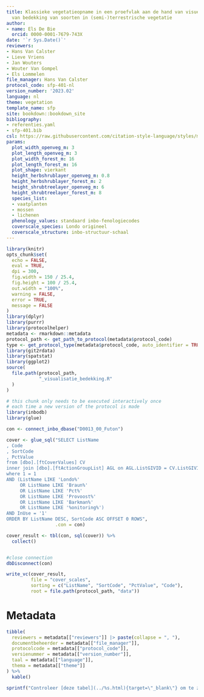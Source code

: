 ```yaml
---
title: Klassieke vegetatieopname in een proefvlak aan de hand van visuele inschattingen
  van bedekking van soorten in (semi-)terrestrische vegetatie
author:
- name: Els De Bie
  orcid: 0000-0001-7679-743X
date: '`r Sys.Date()`'
reviewers:
- Hans Van Calster
- Lieve Vriens
- Jan Wouters
- Wouter Van Gompel
- Els Lommelen
file_manager: Hans Van Calster
protocol_code: sfp-401-nl
version_number: '2023.02'
language: nl
theme: vegetation
template_name: sfp
site: bookdown::bookdown_site
bibliography:
- referenties.yaml
- sfp-401.bib
csl: https://raw.githubusercontent.com/citation-style-language/styles/master/research-institute-for-nature-and-forest.csl
params:
  plot_width_openveg_m: 3
  plot_length_openveg_m: 3
  plot_width_forest_m: 16
  plot_length_forest_m: 16
  plot_shape: vierkant
  height_herbshrublayer_openveg_m: 0.8
  height_herbshrublayer_forest_m: 2
  height_shrubtreelayer_openveg_m: 6
  height_shrubtreelayer_forest_m: 8
  species_list:
  - vaatplanten
  - mossen
  - lichenen
  phenology_values: standaard inbo-fenologiecodes
  coverscale_species: Londo origineel
  coverscale_structure: inbo-structuur-schaal
---
```


```{=html}
<!--
Instructies bij opmaak van het protocol:

Hieronder vind je de verschillende onderdelen van een protocol.
In de bijhorende losse Rmd bestanden vind je een beschrijving wat er bij elk onderdeel vermeld moet worden.
Het is in die bestanden dat je moet editeren.
Niet alle onderdelen zijn altijd van toepassing.
Laat in die gevallen de titelhoofdingen staan en vermeld expliciet “niet van toepassing”.
-->
```
```r
library(knitr)
opts_chunk$set(
  echo = FALSE,
  eval = TRUE,
  dpi = 300,
  fig.width = 150 / 25.4,
  fig.height = 100 / 25.4,
  out.width = "100%",
  warning = FALSE,
  error = TRUE,
  message = FALSE
)
library(dplyr)
library(purrr)
library(protocolhelper)
metadata <- rmarkdown::metadata
protocol_path <- get_path_to_protocol(metadata$protocol_code)
type <- get_protocol_type(metadata$protocol_code, auto_identifier = TRUE)
library(git2rdata)
library(spatstat)
library(ggplot2)
source(
  file.path(protocol_path, 
            "_visualisatie_bedekking.R"
  )
)
```

```r
# this chunk only needs to be executed interactively once
# each time a new version of the protocol is made
library(inbodb)
library(glue)

con <- connect_inbo_dbase("D0013_00_Futon")

cover <- glue_sql("SELECT ListName
, Code
, SortCode
, PctValue
from [dbo].[ftCoverValues] CV
inner join [dbo].[ftActionGroupList] AGL on AGL.ListGIVID = CV.ListGIVID
where 1 = 1 
AND (ListName LIKE 'Londo%'
     OR ListName LIKE 'Braun%'
     OR ListName LIKE 'Pct%'
     OR ListName LIKE 'Provoost%'
     OR ListName LIKE 'Barkman%'
     OR ListName LIKE '%onitoring%')
AND InUse = '1'
ORDER BY ListName DESC, SortCode ASC OFFSET 0 ROWS", 
                  .con = con) 

cover_result <- tbl(con, sql(cover)) %>%
  collect()


#close connection
dbDisconnect(con)

write_vc(cover_result, 
         file = "cover_scales", 
         sorting = c("ListName", "SortCode", "PctValue", "Code"),
         root = file.path(protocol_path, "data"))
```

# Metadata {.unnumbered}

```r
tibble(
  reviewers = metadata[["reviewers"]] |> paste(collapse = ", "),
  documentbeheerder = metadata[["file_manager"]],
  protocolcode = metadata[["protocol_code"]],
  versienummer = metadata[["version_number"]],
  taal = metadata[["language"]],
  thema = metadata[["theme"]]
) %>%
  kable()
```

```r
sprintf("Controleer [deze tabel](../%s.html){target=\"_blank\"} om te zien of een meer recente versie beschikbaar is.", type) |> cat() # nolint
```

